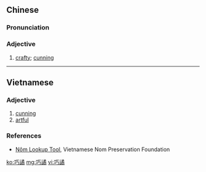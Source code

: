 {{also|巧谲}}
==Chinese==
{{zh-forms|s=巧谲}}

===Pronunciation===
{{zh-pron
|m=qiǎojué
|cat=a
}}

===Adjective===
{{zh-adj}}

# [[crafty]]; [[cunning]]

----

==Vietnamese==
{{vi-hantutab|巧|譎}}

===Adjective===
{{vi-adj|sc=Hani|xảo quyệt|rs=工02言12}}

# [[cunning]]
# [[artful]]

===References===
* [http://nomfoundation.org/nom-tools/Nom-Lookup-Tool/ Nôm Lookup Tool], Vietnamese Nom Preservation Foundation

[[ko:巧譎]]
[[mg:巧譎]]
[[vi:巧譎]]